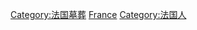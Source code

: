 {{Commonscat|Burials in France}}

[[Category:法国墓葬|Category:法国墓葬]]
[[Category:各国安葬|France]]
[[Category:法国人|Category:法国人]]